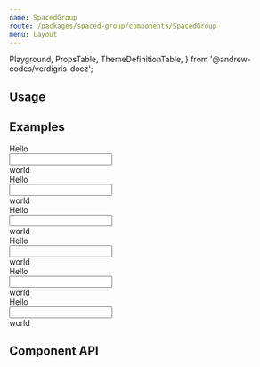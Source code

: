```yaml
---
name: SpacedGroup
route: /packages/spaced-group/components/SpacedGroup
menu: Layout
---
```


  Playground,
  PropsTable,
  ThemeDefinitionTable,
} from '@andrew-codes/verdigris-docz';

## Usage

## Examples

<Playground data-test="direction">
  <SpacedGroup direction="vertical">
    <SpacedGroup>
      <div>Hello</div>
      <input type="text" />
      <div>world</div>
    </SpacedGroup>
    <SpacedGroup direction="vertical">
      <div>Hello</div>
      <input type="text" />
      <div>world</div>
    </SpacedGroup>
  </SpacedGroup>
</Playground>

<Playground data-test="centered">
  <SpacedGroup direction="vertical">
    <SpacedGroup centered>
      <div>Hello</div>
      <input type="text" />
      <div>world</div>
    </SpacedGroup>
    <SpacedGroup centered direction="vertical">
      <div>Hello</div>
      <input type="text" />
      <div>world</div>
    </SpacedGroup>
  </SpacedGroup>
</Playground>

<Playground data-test="breakpoints">
  <SpacedGroup direction="vertical">
    <SpacedGroup lg={40}>
      <div>Hello</div>
      <input type="text" />
      <div>world</div>
    </SpacedGroup>
    <SpacedGroup direction="vertical">
      <div>Hello</div>
      <input type="text" />
      <div>world</div>
    </SpacedGroup>
  </SpacedGroup>
</Playground>

## Component API

<PropsTable of={SpacedGroup} />
